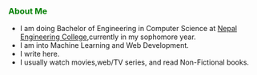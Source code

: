 <AuthorBanner />
<p></p>

<h3 style="color:green">About Me</h3>

- I am doing Bachelor of Engineering in Computer Science at [Nepal Engineering College](http://nec.edu.np/),currently in my sophomore year.
- I am into Machine Learning and Web Development.
- I write here.
- I usually watch movies,web/TV series, and read Non-Fictional books.




